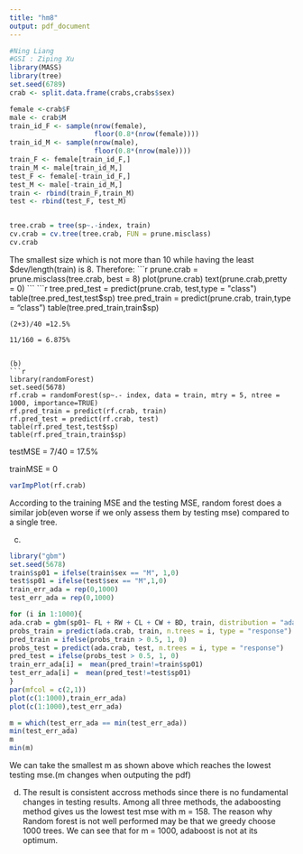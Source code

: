 ---
title: "hm8"
output: pdf_document
---

```{r}
#Ning Liang
#GSI : Ziping Xu
library(MASS)
library(tree)
set.seed(6789)
crab <- split.data.frame(crabs,crabs$sex)

female <-crab$F
male <- crab$M
train_id_F <- sample(nrow(female),
                     floor(0.8*(nrow(female))))
train_id_M <- sample(nrow(male),
                     floor(0.8*(nrow(male))))
train_F <- female[train_id_F,]
train_M <- male[train_id_M,]
test_F <- female[-train_id_F,]
test_M <- male[-train_id_M,]
train <- rbind(train_F,train_M)
test <- rbind(test_F, test_M)


tree.crab = tree(sp~.-index, train)
cv.crab = cv.tree(tree.crab, FUN = prune.misclass)
cv.crab

```
The smallest size which is not more than 10 while having the least $dev/length(train) is 8. Therefore:
```{r}
prune.crab = prune.misclass(tree.crab, best = 8)
plot(prune.crab)
text(prune.crab,pretty = 0)
```
```{r}
tree.pred_test = predict(prune.crab, test,type = "class")
table(tree.pred_test,test$sp)
tree.pred_train = predict(prune.crab, train,type = "class")
table(tree.pred_train,train$sp)
```
(2+3)/40 =12.5%

11/160 = 6.875%


(b)
```{r}
library(randomForest)
set.seed(5678)
rf.crab = randomForest(sp~.- index, data = train, mtry = 5, ntree = 1000, importance=TRUE)
rf.pred_train = predict(rf.crab, train)
rf.pred_test = predict(rf.crab, test)
table(rf.pred_test,test$sp)
table(rf.pred_train,train$sp)
```
testMSE = 7/40 = 17.5%

trainMSE = 0
```{r}
varImpPlot(rf.crab)
```
According to the training MSE and the testing MSE, random forest does a similar job(even worse if we only assess them by testing mse) compared to a single tree.

(c)
```{r}
library("gbm")
set.seed(5678)
train$sp01 = ifelse(train$sex == "M", 1,0)
test$sp01 = ifelse(test$sex == "M",1,0)
train_err_ada = rep(0,1000)
test_err_ada = rep(0,1000)

for (i in 1:1000){
ada.crab = gbm(sp01~ FL + RW + CL + CW + BD, train, distribution = "adaboost",n.trees = i)
probs_train = predict(ada.crab, train, n.trees = i, type = "response")
pred_train = ifelse(probs_train > 0.5, 1, 0)
probs_test = predict(ada.crab, test, n.trees = i, type = "response")
pred_test = ifelse(probs_test > 0.5, 1, 0)
train_err_ada[i] =  mean(pred_train!=train$sp01)
test_err_ada[i] =  mean(pred_test!=test$sp01)
}
par(mfcol = c(2,1))
plot(c(1:1000),train_err_ada)
plot(c(1:1000),test_err_ada)
```

```{r}
m = which(test_err_ada == min(test_err_ada))
min(test_err_ada)
m
min(m)
```
We can take the smallest m as shown above which reaches the lowest testing mse.(m changes when outputing the pdf)

(d)
The result is consistent accross methods since there is no fundamental changes in testing results. Among all three methods, the adaboosting method gives us the lowest test mse with m = 158.
The reason why Random forest is not well performed may be that we greedy choose 1000 trees. We can see that for m = 1000, adaboost is not at its optimum.
